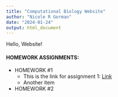 ```yaml
---
title: "Computational Biology Website"
author: "Nicole R Gorman"
date: "2024-01-24"
output: html_document
---
```


Hello, Website!

#### **HOMEWORK ASSIGNMENTS:**

* HOMEWORK #1
  + This is the link for assignment 1: [Link](NewPage.html)
  + Another item  
  
  
  
* HOMEWORK #2
